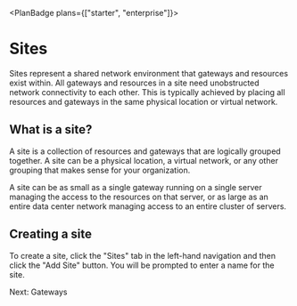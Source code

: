 
<PlanBadge plans={["starter", "enterprise"]}>

# Sites

</PlanBadge>

Sites represent a shared network environment that gateways and resources exist
within. All gateways and resources in a site need unobstructed network
connectivity to each other. This is typically achieved by placing all resources
and gateways in the same physical location or virtual network.

## What is a site?

A site is a collection of resources and gateways that are logically grouped
together. A site can be a physical location, a virtual network, or any other
grouping that makes sense for your organization.

A site can be as small as a single gateway running on a single server managing
the access to the resources on that server, or as large as an entire data center
network managing access to an entire cluster of servers.

## Creating a site

To create a site, click the "Sites" tab in the left-hand navigation and then
click the "Add Site" button. You will be prompted to enter a name for the site.

<NextStep href="/kb/deploy/gateways">Next: Gateways</NextStep>

<SupportOptions />
